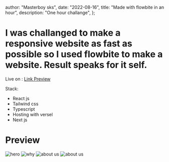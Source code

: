 
  author: "Masterboy sks",
  date: "2022-08-16",
  title: "Made with flowbite in an hour",
  description: "One hour challange",
};


# I was challanged to make a responsive website as fast as possible so I used flowbite to make a website. Result speaks for it self.

Live on :<LinkPreview url="https://flow-bite-power.vercel.app/"> <a href=" https://flow-bite-power.vercel.app/">Link Preview</a> </LinkPreview>

Stack:

- React js
- Tailwind css
- Typescript
- Hosting with versel
- Next js

# Preview

<Image src={one} alt="hero" />
<Image src={two} alt="why" />
<Image src={three} alt="about us" />
<Image src={four} alt="about us" />

